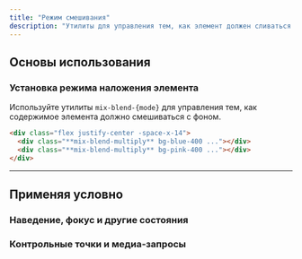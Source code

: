 ```yaml
---
title: "Режим смешивания"
description: "Утилиты для управления тем, как элемент должен сливаться с фоном."
---
```




## Основы использования

### Установка режима наложения элемента

Используйте утилиты `mix-blend-{mode}` для управления тем, как содержимое элемента должно смешиваться с фоном.

<Example>
  <div class="flex justify-center -space-x-14">
    <div class="w-32 h-32 mix-blend-multiply bg-blue-400 rounded-full"></div>
    <div class="w-32 h-32 mix-blend-multiply bg-pink-400 rounded-full"></div>
  </div>
</Example>

```html
<div class="flex justify-center -space-x-14">
  <div class="**mix-blend-multiply** bg-blue-400 ..."></div>
  <div class="**mix-blend-multiply** bg-pink-400 ..."></div>
</div>
```

---

## <Heading ignore>Применяя условно</Heading>

### <Heading ignore>Наведение, фокус и другие состояния</Heading>

<HoverFocusAndOtherStates defaultClass="mix-blend-multiply" featuredClass="mix-blend-overlay" />

### <Heading ignore>Контрольные точки и медиа-запросы</Heading>

<BreakpointsAndMediaQueries defaultClass="mix-blend-multiply" featuredClass="mix-blend-overlay" />
